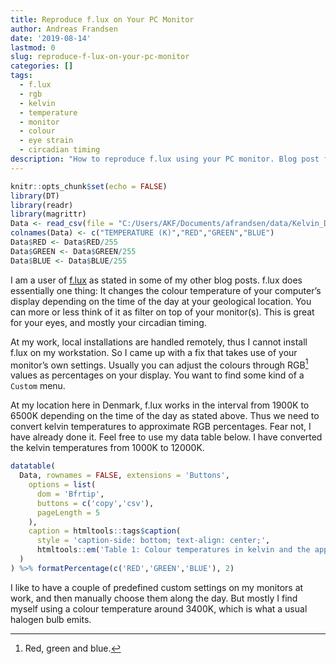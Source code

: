 ```yaml
---
title: Reproduce f.lux on Your PC Monitor
author: Andreas Frandsen
date: '2019-08-14'
lastmod: 0
slug: reproduce-f-lux-on-your-pc-monitor
categories: []
tags:
  - f.lux
  - rgb
  - kelvin
  - temperature
  - monitor
  - colour
  - eye strain
  - circadian timing
description: "How to reproduce f.lux using your PC monitor. Blog post from afrandsen."
---
```


```r
knitr::opts_chunk$set(echo = FALSE)
library(DT)
library(readr)
library(magrittr)
Data <- read_csv(file = "C:/Users/AKF/Documents/afrandsen/data/Kelvin_Data.csv")
colnames(Data) <- c("TEMPERATURE (K)","RED","GREEN","BLUE")
Data$RED <- Data$RED/255
Data$GREEN <- Data$GREEN/255
Data$BLUE <- Data$BLUE/255

```

I am a user of [f.lux](https://justgetflux.com/) as stated in some of my other blog posts. f.lux does essentially one thing: It changes the colour temperature of your computer's display depending on the time of the day at your geological location. You can more or less think of it as filter on top of your monitor(s). This is great for your eyes, and mostly your circadian timing.

At my work, local installations are handled remotely, thus I cannot install f.lux on my workstation. So I came up with a fix that takes use of your monitor's own settings. Usually you can adjust the colours through RGB^[Red, green and blue.] values as percentages on your display. You want to find some kind of a `Custom` menu.

At my location here in Denmark, f.lux works in the interval from 1900K to 6500K depending on the time of the day as stated above. Thus we need to convert kelvin temperatures to approximate RGB percentages. Fear not, I have already done it. Feel free to use my data table below. I have converted the kelvin temperatures from 1000K to 12000K.

```r
datatable(
  Data, rownames = FALSE, extensions = 'Buttons',
    options = list(
      dom = 'Bfrtip',
      buttons = c('copy','csv'),
      pageLength = 5
    ),
    caption = htmltools::tags$caption(
      style = 'caption-side: bottom; text-align: center;',
      htmltools::em('Table 1: Colour temperatures in kelvin and the approximate RGB percentages.')
  )
) %>% formatPercentage(c('RED','GREEN','BLUE'), 2)
```

I like to have a couple of predefined custom settings on my monitors at work, and then manually choose them along the day. But mostly I find myself using a colour temperature around 3400K, which is what a usual halogen bulb emits.